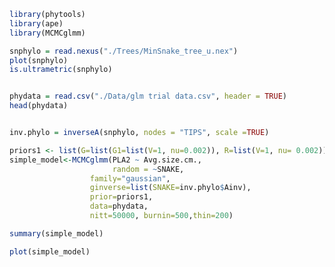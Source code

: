 

```r
library(phytools)
library(ape)
library(MCMCglmm)

snphylo = read.nexus("./Trees/MinSnake_tree_u.nex")
plot(snphylo)
is.ultrametric(snphylo)


phydata = read.csv("./Data/glm trial data.csv", header = TRUE)
head(phydata)


inv.phylo = inverseA(snphylo, nodes = "TIPS", scale =TRUE)

```

```r
priors1 <- list(G=list(G1=list(V=1, nu=0.002)), R=list(V=1, nu= 0.002)) # standard prior
simple_model<-MCMCglmm(PLA2 ~ Avg.size.cm., 
                       random = ~SNAKE,
                  family="gaussian", 
                  ginverse=list(SNAKE=inv.phylo$Ainv), 
                  prior=priors1,
                  data=phydata, 
                  nitt=50000, burnin=500,thin=200)
```

```r
summary(simple_model)

plot(simple_model)

```